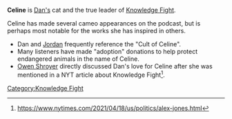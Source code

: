 {{Stub}}
'''Celine''' is [[Dan Friesen|Dan's]] cat and the true leader of [[Knowledge Fight]].

Celine has made several cameo appearances on the podcast, but is perhaps most notable for the works she has inspired in others.

*Dan and [[Jordan Holmes|Jordan]] frequently reference the "Cult of Celine".
*Many listeners have made "adoption" donations to help protect endangered animals in the name of Celine.
*[[Owen Shroyer]] directly discussed Dan's love for Celine after she was mentioned in a NYT article about Knowledge Fight<ref>https://www.nytimes.com/2021/04/18/us/politics/alex-jones.html</ref>.

[[Category:Knowledge Fight]]
